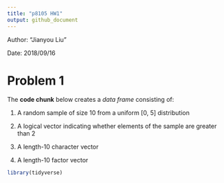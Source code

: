 ```yaml
---
title: "p8105 HW1"
output: github_document
---
```

Author: "Jianyou Liu"

Date: 2018/09/16

# Problem 1

The **code chunk** below creates a *data frame* consisting of:

1. A random sample of size 10 from a uniform [0, 5] distribution

2. A logical vector indicating whether elements of the sample are greater than 2

3. A length-10 character vector

4. A length-10 factor vector

```r
library(tidyverse)
```



